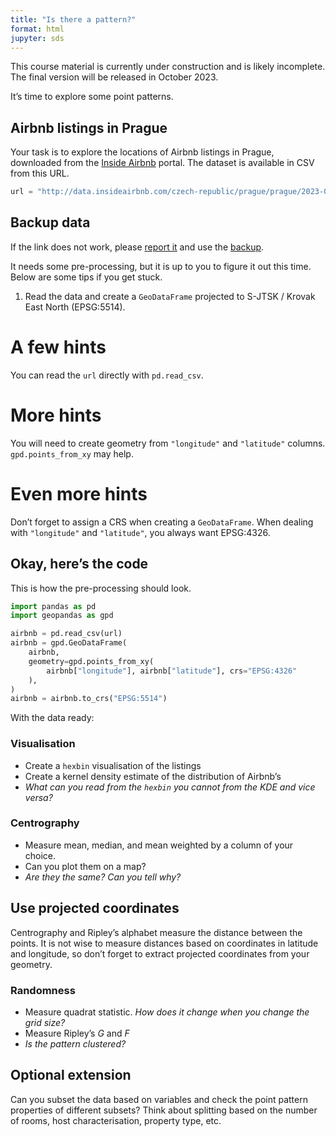 ```yaml
---
title: "Is there a pattern?"
format: html
jupyter: sds
---
```


::: {.callout-caution}
This course material is currently under construction and is likely incomplete. The final
version will be released in October 2023.
:::

It's time to explore some point patterns.

## Airbnb listings in Prague

Your task is to explore the locations of Airbnb listings in Prague, downloaded from the [Inside Airbnb](http://insideairbnb.com/get-the-data) portal. The dataset is available in CSV from this URL.

```python
url = "http://data.insideairbnb.com/czech-republic/prague/prague/2023-06-24/data/listings.csv.gz"
```

::: {.callout-note collapse="true"}
# Backup data

If the link does not work, please [report it](https://github.com/martinfleis/sds/issues/new) and use the [backup](https://martinfleischmann.net/sds/chapter_06/data/listings.csv.gz).
:::

It needs some pre-processing, but it is up to you to figure it out this time. Below are some tips if you get stuck.

1. Read the data and create a `GeoDataFrame` projected to S-JTSK / Krovak East North (EPSG:5514).

::: {.callout-tip collapse="true"}
# A few hints

You can read the `url` directly with `pd.read_csv`.

::: {.callout-tip collapse="true"}
# More hints

You will need to create geometry from `"longitude"` and `"latitude"` columns. `gpd.points_from_xy` may help.

::: {.callout-tip collapse="true"}
# Even more hints

Don't forget to assign a CRS when creating a `GeoDataFrame`. When dealing with `"longitude"` and `"latitude"`, you always want EPSG:4326.

::: {.callout-tip collapse="true"}
# Okay, here's the code

This is how the pre-processing should look.

```python
import pandas as pd
import geopandas as gpd

airbnb = pd.read_csv(url)
airbnb = gpd.GeoDataFrame(
    airbnb,
    geometry=gpd.points_from_xy(
        airbnb["longitude"], airbnb["latitude"], crs="EPSG:4326"
    ),
)
airbnb = airbnb.to_crs("EPSG:5514")
```
:::
:::
:::
:::

With the data ready:

### Visualisation

- Create a `hexbin` visualisation of the listings
- Create a kernel density estimate of the distribution of Airbnb's
- _What can you read from the `hexbin` you cannot from the KDE and vice versa?_

### Centrography

- Measure mean, median, and mean weighted by a column of your choice.
- Can you plot them on a map?
- _Are they the same? Can you tell why?_

::: {.callout-tip collapse="true"}
# Use projected coordinates

Centrography and Ripley's alphabet measure the distance between the points. It is not wise to measure distances based on coordinates in latitude and longitude, so don't forget to extract projected coordinates from your geometry.
:::

### Randomness

- Measure quadrat statistic. _How does it change when you change the grid size?_
- Measure Ripley's $G$ and $F$
- _Is the pattern clustered?_

::: {.callout}

# Optional extension

Can you subset the data based on variables and check the point pattern properties of different subsets? Think about splitting based on the number of rooms, host characterisation, property type, etc.

:::